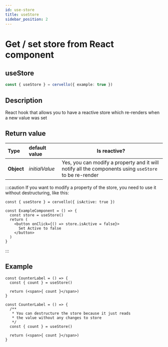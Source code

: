```yaml
---
id: use-store
title: useStore
sidebar_position: 2
---
```


# Get / set store from React component
## useStore

```ts
const { useStore } = cervello({ example: true })
```

## Description
React hook that allows you to have a reactive store which re-renders when a new value was set

## Return value

| Type    |default value         |Is reactive?  |
|:---     |:---             |---	        |
| **Object**  | _initialValue_  | Yes, you can modify a property and it will notify all the components using `useStore` to be re-render   |

:::caution
If you want to modify a property of the store, you need to use it without destructuring, like this:
```tsx
const { useStore } = cervello({ isActive: true })

const ExampleComponent = () => {
  const store = useStore()
  return (
    <button onClick={() => store.isActive = false}>
      Set Active to false
    </button>
  )
}
```
:::

## Example
<Tabs groupId="code-language">
  <TabItem value="jsx" label="JavaScript">


    const CounterLabel = () => {
      const { count } = useStore()

      return (<span>{ count }</span>)
    }

  </TabItem>
  <TabItem value="tsx" label="TypeScript">


    const CounterLabel = () => {
      /** 
       * You can destructure the store because it just reads
       * the value without any changes to store
       */
      const { count } = useStore()

      return (<span>{ count }</span>)
    }

  </TabItem>
</Tabs>

